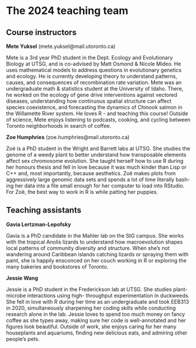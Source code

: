 # The 2024 teaching team {-}

## Course instructors

**Mete Yuksel** (mete.yuksel@mail.utoronto.ca)

Mete is a 3rd year PhD student in the Dept. Ecology and Evolutionary Biology at UTSG, and is co-advised by Matt Osmond & Nicole Mideo. He uses mathematical models to address questions in evolutionary genetics and ecology. He is currently developing theory to understand patterns, causes, and consequences of recombination rate variation. Mete was an undergraduate math & statistics student at the University of Idaho. There, he worked on the ecology of gene drive interventions against vectored diseases, understanding how continuous spatial structure can affect species coexistence, and forecasting the dynamics of Chinook salmon in the Willamette River system. He loves R - and teaching this course! Outside of science, Mete enjoys listening to podcasts, cooking, and cycling between Toronto neighborhoods in search of coffee.

**Zoe Humphries** (zoe.humphries@mail.utoronto.ca)

Zoë is a PhD student in the Wright and Barrett labs at UTSG. She studies the genome of a weedy plant to better understand how transposable elements affect sex chromosome evolution. She taught herself how to use R during her honours thesis and fell in love because it was much kinder than Lisp or C++ and, most importantly, because aesthetics. Zoë makes plots from aggressively large genomic data sets and spends a lot of time literally bash-ing her data into a file small enough for her computer to load into RStudio. For Zoë, the best way to work in R is while patting her puppies.

## Teaching assistants

**Gavia Lertzman-Lepofsky**

Gavia is a PhD candidate in the Mahler lab on the StG campus. She works with the tropical Anolis lizards to understand how macroevolution shapes local patterns of community diversity and structure. When she’s not wandering around Caribbean islands catching lizards or spraying them with paint, she is happily ensconced on her couch working in R or exploring the many bakeries and bookstores of Toronto.

**Jessie Wang**

Jessie is a PhD student in the Frederickson lab at UTSG. She studies plant-microbe interactions using high- throughput experimentation in duckweeds. She fell in love with R during her time as an undergraduate and took EEB313 in 2020, simultaneously sharpening her coding skills while conducting research alone in the lab. Jessie loves to spend too much money on fancy coffee as she types away, making sure her code is well-annotated and her figures look beautiful. Outside of work, she enjoys caring for her many houseplants and aquariums, finding new delicious eats, and admiring other people’s pets.
